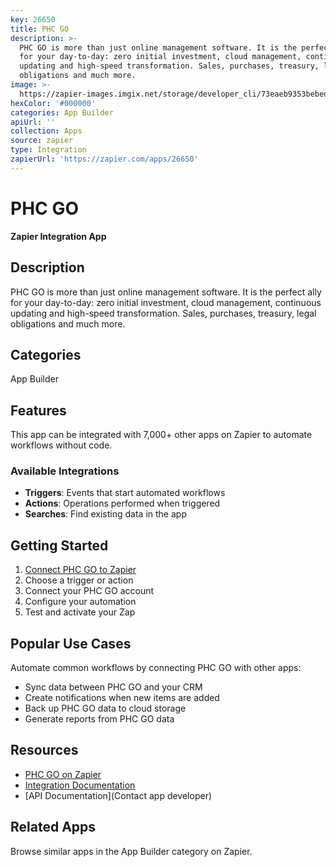 ```yaml
---
key: 26650
title: PHC GO
description: >-
  PHC GO is more than just online management software. It is the perfect ally
  for your day-to-day: zero initial investment, cloud management, continuous
  updating and high-speed transformation. Sales, purchases, treasury, legal
  obligations and much more.
image: >-
  https://zapier-images.imgix.net/storage/developer_cli/73eaeb9353bebed9996908a379d0efb2.png?auto=format%2Ccompress&ixlib=python-3.0.0&q=50
hexColor: '#000000'
categories: App Builder
apiUrl: ''
collection: Apps
source: zapier
type: Integration
zapierUrl: 'https://zapier.com/apps/26650'
---
```

# PHC GO

**Zapier Integration App**

## Description

PHC GO is more than just online management software. It is the perfect ally for your day-to-day: zero initial investment, cloud management, continuous updating and high-speed transformation. Sales, purchases, treasury, legal obligations and much more.

## Categories

App Builder

## Features

This app can be integrated with 7,000+ other apps on Zapier to automate workflows without code.

### Available Integrations

- **Triggers**: Events that start automated workflows
- **Actions**: Operations performed when triggered
- **Searches**: Find existing data in the app

## Getting Started

1. [Connect PHC GO to Zapier](https://zapier.com/apps/26650)
2. Choose a trigger or action
3. Connect your PHC GO account
4. Configure your automation
5. Test and activate your Zap

## Popular Use Cases

Automate common workflows by connecting PHC GO with other apps:

- Sync data between PHC GO and your CRM
- Create notifications when new items are added
- Back up PHC GO data to cloud storage
- Generate reports from PHC GO data

## Resources

- [PHC GO on Zapier](https://zapier.com/apps/26650)
- [Integration Documentation](https://zapier.com/apps/26650/integrations)
- [API Documentation](Contact app developer)

## Related Apps

Browse similar apps in the App Builder category on Zapier.
